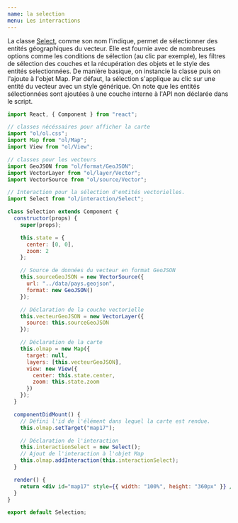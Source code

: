 ```yaml
---
name: la selection
menu: Les interractions
---
```



La classe [Select](https://openlayers.org/en/latest/apidoc/module-ol_interaction_Select-Select.html), comme son nom l'indique,
permet de sélectionner des entités géographiques du vecteur.
Elle est fournie avec de nombreuses options comme
les conditions de sélection (au clic par exemple),
les filtres de sélection des couches
et la récupération des objets et le style des entités selectionnées.
De manière basique, on instancie la classe puis on l'ajoute à l'objet Map.
Par défaut, la sélection s'applique au clic sur une entité du vecteur avec un style générique.
On note que les entités sélectionnées sont ajoutées à une couche interne à l'API non déclarée dans le script.

<Selection />

```jsx
import React, { Component } from "react";

// classes nécéssaires pour afficher la carte
import "ol/ol.css";
import Map from "ol/Map";
import View from "ol/View";

// classes pour les vecteurs
import GeoJSON from "ol/format/GeoJSON";
import VectorLayer from "ol/layer/Vector";
import VectorSource from "ol/source/Vector";

// Interaction pour la sélection d'entités vectorielles.
import Select from "ol/interaction/Select";

class Selection extends Component {
  constructor(props) {
    super(props);

    this.state = {
      center: [0, 0],
      zoom: 2
    };

    // Source de données du vecteur en format GeoJSON
    this.sourceGeoJSON = new VectorSource({
      url: "../data/pays.geojson",
      format: new GeoJSON()
    });

    // Déclaration de la couche vectorielle
    this.vecteurGeoJSON = new VectorLayer({
      source: this.sourceGeoJSON
    });

    // Déclaration de la carte
    this.olmap = new Map({
      target: null,
      layers: [this.vecteurGeoJSON],
      view: new View({
        center: this.state.center,
        zoom: this.state.zoom
      })
    });
  }

  componentDidMount() {
    // Défini l'id de l'élément dans lequel la carte est rendue.
    this.olmap.setTarget("map17");

    // Déclaration de l'interaction
    this.interactionSelect = new Select();
    // Ajout de l'interaction à l'objet Map
    this.olmap.addInteraction(this.interactionSelect);
  }

  render() {
    return <div id="map17" style={{ width: "100%", height: "360px" }} />;
  }
}

export default Selection;
```